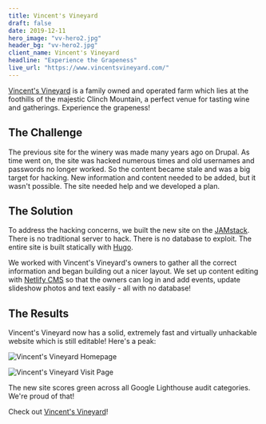 ```yaml
---
title: Vincent's Vineyard
draft: false
date: 2019-12-11
hero_image: "vv-hero2.jpg"
header_bg: "vv-hero2.jpg"
client_name: Vincent's Vineyard
headline: "Experience the Grapeness"
live_url: "https://www.vincentsvineyard.com/"
---
```



[Vincent's Vineyard](https://vincentsvineyard.com) is a family owned and operated farm which lies at the foothills of the majestic Clinch Mountain, a perfect venue for tasting wine and gatherings. Experience the grapeness!

## The Challenge

The previous site for the winery was made many years ago on Drupal. As time went on, the site was hacked numerous times and old usernames and passwords no longer worked. So the content became stale and was a big target for hacking. New information and content needed to be added, but it wasn't possible. The site needed help and we developed a plan.

## The Solution

To address the hacking concerns, we built the new site on the [JAMstack](https://jamstack.org). There is no traditional server to hack. There is no database to exploit. The entire site is built statically with [Hugo](https://gohugo.io).

We worked with Vincent's Vineyard's owners to gather all the correct information and began building out a nicer layout. We set up content editing with [Netlify CMS](https://www.netlifycms.org) so that the owners can log in and add events, update slideshow photos and text easily - all with no database!

## The Results

Vincent's Vineyard now has a solid, extremely fast and virtually unhackable website which is still editable! Here's a peak:

![Vincent's Vineyard Homepage](vv-home1.jpg)

![Vincent's Vineyard Visit Page](vv-visit1.jpg)

The new site scores green across all Google Lighthouse audit categories. We're proud of that!

<LighthouseResult performance={99} accessibility={100} bestPractices={100} seo={100} />

Check out [Vincent's Vineyard](https://vincentsvineyard.com)!
